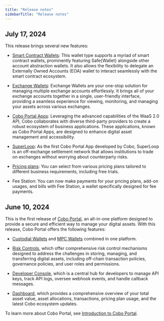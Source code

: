 ```yaml
---
title: "Release notes"
sidebarTitle: "Release notes"
---
```


## July 17, 2024

This release brings several new features:

- [Smart Contract Wallets](/en/portal/smart-contract-wallets/introduction): This wallet type supports a myriad of smart contract wallets, prominently featuring Safe{Wallet} alongside other account abstraction wallets. It also allows the flexibility to delegate an Externally Owned Accounts (EOA) wallet to interact seamlessly with the smart contract ecosystem.
- [Exchange Wallets](/en/portal/exchange-wallets/introduction): Exchange Wallets are your one-stop solution for managing multiple exchange accounts effortlessly. It brings all of your exchange accounts together in a single, user-friendly interface, providing a seamless experience for viewing, monitoring, and managing your assets across various exchanges.
- [Cobo Portal Apps](/en/portal/portal-apps/introduction): Leveraging the advanced capabilities of the WaaS 2.0 API, Cobo collaborates with diverse third-party providers to create a robust ecosystem of business applications. These applications, known as Cobo Portal Apps, are designed to enhance digital asset management and accessibility.
- [SuperLoop](/en/portal/portal-apps/superloop/introduction): As the first Cobo Portal App developed by Cobo, SuperLoop is an off-exchange settlement network that allows institutions to trade on exchanges without worrying about counterparty risks.

- [Pricing plans](/en/portal/bills-and-payments/introduction): You can select from various pricing plans tailored to different business requirements, including free trials. 
- Fee Station: You can now make payments for your pricing plans, add-on usages, and bills with Fee Station, a wallet specifically designed for fee payments.

## June 10, 2024

This is the first release of [Cobo Portal](/en/portal/introduction), an all-in-one platform designed to provide a secure and efficient way to manage your digital assets. With this release, Cobo Portal offers the following features:

- [Custodial Wallets](/en/portal/custodial-wallets/introduction) and [MPC Wallets](/en/portal/mpc-wallets/introduction) combined in one platform.
- [Risk Controls](/en/portal/risk-controls/introduction), which offer comprehensive risk control mechanisms designed to address the challenges in storing, managing, and transferring digital assets, including off-chain transaction policies, governance policies, and user roles and permissions.

- [Developer Console](/en/portal/developer-console/introduction), which is a central hub for developers to manage API keys, track API logs, oversee webhook events, and handle callback messages.
- [Dashboard](/en/portal/dashboard/introduction), which provides a comprehensive overview of your total asset value, asset allocations, transactions, pricing plan usage, and the latest Cobo ecosystem updates.

To learn more about Cobo Portal, see [Introduction to Cobo Portal](/en/portal/introduction).